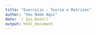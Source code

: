 ```yaml
---
title: "Exercício - Teoria e Matrizes"
author: "Seu Nome Aqui"
date: `r Sys.Date()`
output: html_document
---
```

